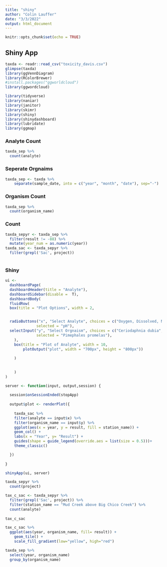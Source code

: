 ```yaml
---
title: "shiny"
author: "Colin Lauffer"
date: "3/3/2022"
output: html_document
---
```


```r
knitr::opts_chunk$set(echo = TRUE)
```

## Shiny App

```r
taxda <- readr::read_csv("toxicity_davis.csv")
glimpse(taxda)
library(ggVennDiagram)
library(RColorBrewer)
#install.packages("ggworldcloud")
library(ggwordcloud)
```

```r
library(tidyverse)
library(naniar)
library(janitor)
library(skimr)
library(shiny)
library(shinydashboard)
library(lubridate)
library(ggmap)
```
### Analyte Count
```r
taxda_sep %>%
  count(analyte)
```
### Seperate Orgnaims
```r
taxda_sep <- taxda %>%
    separate(sample_date, into = c("year", "month", "date"), sep="-") 
```

### Organism Count
```r
taxda_sep %>%
  count(organism_name)
```


### Count
```r

taxda_sepyr <- taxda_sep %>% 
  filter(result != -88) %>%
  mutate(year_num = as.numeric(year))
taxda_sac <- taxda_sepyr %>%
  filter(grepl('Sac', project))
  


```


### Shiny
```r
ui <- 
  dashboardPage(
  dashboardHeader(title = "Analyte"),
  dashboardSidebar(disable =  T),
  dashboardBody(
  fluidRow(
  box(title = "Plot Options", width = 2,


  radioButtons("x", "Select Analyte", choices = c("Oxygen, Dissolved, Not Recorded", "pH"),
              selected = "pH"),
  selectInput("y", "Select Orgnaism", choices = c("Ceriodaphnia dubia", "Pimephales promelas", "Selenastrum capricornutum"),
              selected = "Pimephales promelas"),
    ),
    box(title = "Plot of Analyte", width = 10,
        plotOutput("plot", width = "700px", height = "800px"))
    
    )
  
  
    )
)

server <- function(input, output,session) {
  
  session$onSessionEnded(stopApp)
  
  output$plot <- renderPlot({
    
    taxda_sac %>%
    filter(analyte == input$x) %>%
    filter(organism_name == input$y) %>%
    ggplot(aes(x = year, y = result, fill = station_name)) + 
    geom_col() + 
    labs(x = "Year", y= "Result") +
    guides(shape = guide_legend(override.aes = list(size = 0.5)))+
    theme_classic()

  })
  
}

shinyApp(ui, server)
```






```r
taxda_sepyr %>%
  count(project)
```


```r
tax_c_sac <- taxda_sepyr %>%
  filter(grepl('Sac', project)) %>%
  filter(station_name == "Mud Creek above Big Chico Creek") %>%
  count(analyte)
 
tax_c_sac
```

```r
tax_c_sac %>%
  ggplot(aes(year, organism_name, fill= result)) + 
    geom_tile() +
    scale_fill_gradient(low="yellow", high="red")
```

```r
taxda_sep %>%
  select(year, organism_name)
  group_by(organism_name)
```


